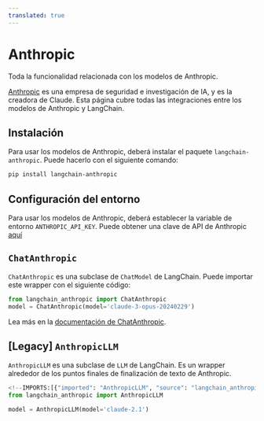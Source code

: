 ```yaml
---
translated: true
---
```


# Anthropic

Toda la funcionalidad relacionada con los modelos de Anthropic.

[Anthropic](https://www.anthropic.com/) es una empresa de seguridad e investigación de IA, y es la creadora de Claude.
Esta página cubre todas las integraciones entre los modelos de Anthropic y LangChain.

## Instalación

Para usar los modelos de Anthropic, deberá instalar el paquete `langchain-anthropic`.
Puede hacerlo con el siguiente comando:

```bash
pip install langchain-anthropic
```

## Configuración del entorno

Para usar los modelos de Anthropic, deberá establecer la variable de entorno `ANTHROPIC_API_KEY`.
Puede obtener una clave de API de Anthropic [aquí](https://console.anthropic.com/settings/keys)

## `ChatAnthropic`

`ChatAnthropic` es una subclase de `ChatModel` de LangChain.
Puede importar este wrapper con el siguiente código:

```python
from langchain_anthropic import ChatAnthropic
model = ChatAnthropic(model='claude-3-opus-20240229')
```

Lea más en la [documentación de ChatAnthropic](/docs/integrations/chat/anthropic).

## [Legacy] `AnthropicLLM`

`AnthropicLLM` es una subclase de `LLM` de LangChain. Es un wrapper alrededor de los
puntos finales de finalización de texto de Anthropic.

```python
<!--IMPORTS:[{"imported": "AnthropicLLM", "source": "langchain_anthropic", "docs": "https://api.python.langchain.com/en/latest/llms/langchain_anthropic.llms.AnthropicLLM.html", "title": "Anthropic"}]-->
from langchain_anthropic import AnthropicLLM

model = AnthropicLLM(model='claude-2.1')
```
